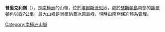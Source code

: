 {{Coord|72|31|S|97|34|W||display=title}}

'''普里克利嶺'''（{{lang-en|Prickly Ridge}}），是[[南極洲|南極洲]]的山嶺，位於[[埃爾斯沃思地|埃爾斯沃思地]]，處於[[瑟斯頓島|瑟斯頓島]]南部的[[謝爾頓角|謝爾頓角]]以西7公里，最大山峰是[[貝爾納普冰原島峰|貝爾納普冰原島峰]]，現時由[[南極條約體系|南極條約體系]]管理。

{{Antarctica-geo-stub}}
[[Category:南極洲山脈|Category:南極洲山脈]]